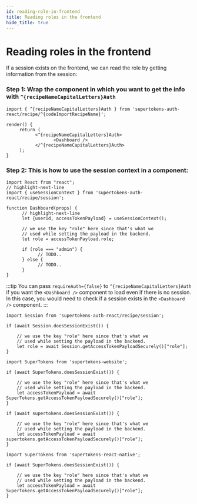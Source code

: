 ```yaml
---
id: reading-role-in-frontend
title: Reading roles in the frontend
hide_title: true
---
```


<!-- COPY DOCS -->
<!-- ./thirdpartyemailpassword/common-customizations/user-roles/reading-role-in-frontend.mdx -->


# Reading roles in the frontend

If a session exists on the frontend, we can read the role by getting information from the session:
<FrontendSDKTabs>
<TabItem value="reactjs">
<FrontendReactContextSubTabs>
<TabItem value="with-react-context">

### Step 1: Wrap the component in which you want to get the info with `^{recipeNameCapitalLetters}Auth`

```tsx
import { ^{recipeNameCapitalLetters}Auth } from 'supertokens-auth-react/recipe/^{codeImportRecipeName}';

render() {
     return (
           <^{recipeNameCapitalLetters}Auth>
                  <Dashboard />
           </^{recipeNameCapitalLetters}Auth>
     );
}
```

### Step 2: This is how to use the session context in a component:

```tsx
import React from "react";
// highlight-next-line
import { useSessionContext } from 'supertokens-auth-react/recipe/session';

function Dashboard(props) {
      // highlight-next-line
      let {userId, accessTokenPayload} = useSessionContext();

      // we use the key "role" here since that's what we
      // used while setting the payload in the backend. 
      let role = accessTokenPayload.role;

      if (role === "admin") {
            // TODO..
      } else {
            // TODO..
      }
}
```

:::tip
You can pass `requireAuth={false}` to `^{recipeNameCapitalLetters}Auth` if you want the `<Dashboard />` component to load even if there is no session. In this case, you would need to check if a session exists in the `<Dashboard />` component.
:::

</TabItem>
<TabItem value="without-react-context">

```tsx
import Session from 'supertokens-auth-react/recipe/session';

if (await Session.doesSessionExist()) {
    
    // we use the key "role" here since that's what we
    // used while setting the payload in the backend. 
    let role = await Session.getAccessTokenPayloadSecurely()["role"];
}
```

</TabItem>
</FrontendReactContextSubTabs>
</TabItem>

<TabItem value="vanillajs">

<NpmOrScriptTabs>
<TabItem value="npm">

```tsx
import SuperTokens from 'supertokens-website';

if (await SuperTokens.doesSessionExist()) {

    // we use the key "role" here since that's what we
    // used while setting the payload in the backend. 
    let accessTokenPayload = await SuperTokens.getAccessTokenPayloadSecurely()["role"];
}
```

</TabItem>
<TabItem value="script">

```tsx
if (await supertokens.doesSessionExist()) {

    // we use the key "role" here since that's what we
    // used while setting the payload in the backend. 
    let accessTokenPayload = await supertokens.getAccessTokenPayloadSecurely()["role"];
}
```

</TabItem>
</NpmOrScriptTabs>

</TabItem>
<TabItem value="react-native">

```tsx
import SuperTokens from 'supertokens-react-native';

if (await SuperTokens.doesSessionExist()) {

    // we use the key "role" here since that's what we
    // used while setting the payload in the backend. 
    let accessTokenPayload = await SuperTokens.getAccessTokenPayloadSecurely()["role"];
}
```

</TabItem>
</FrontendSDKTabs>

